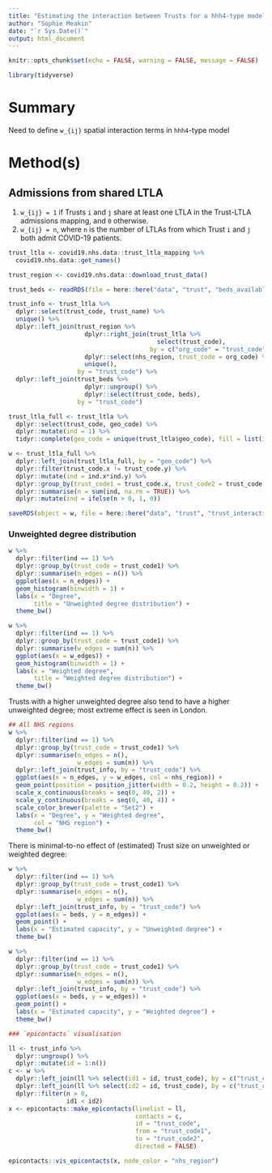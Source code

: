 ```yaml
---
title: "Estimating the interaction between Trusts for a hhh4-type model"
author: "Sophie Meakin"
date: "`r Sys.Date()`"
output: html_document
---
```


```r

knitr::opts_chunk$set(echo = FALSE, warning = FALSE, message = FALSE)

library(tidyverse)

```

# Summary

Need to define `w_{ij}` spatial interaction terms in `hhh4`-type model

# Method(s)

## Admissions from shared LTLA

(1) `w_{ij} = 1` if Trusts `i` and `j` share at least one LTLA in the Trust-LTLA admissions mapping, and `0` otherwise.
(2) `w_{ij} = n`, where `n` is the number of LTLAs from which Trust `i` and `j` both admit COVID-19 patients.

```r

trust_ltla <- covid19.nhs.data::trust_ltla_mapping %>%
  covid19.nhs.data::get_names()

trust_region <- covid19.nhs.data::download_trust_data()

trust_beds <- readRDS(file = here::here("data", "trust", "beds_available.rds"))

trust_info <- trust_ltla %>%
  dplyr::select(trust_code, trust_name) %>%
  unique() %>%
  dplyr::left_join(trust_region %>%
                     dplyr::right_join(trust_ltla %>%
                                         select(trust_code),
                                       by = c("org_code" = "trust_code")) %>%
                     dplyr::select(nhs_region, trust_code = org_code) %>%
                     unique(),
                   by = "trust_code") %>%
  dplyr::left_join(trust_beds %>%
                     dplyr::ungroup() %>%
                     dplyr::select(trust_code, beds),
                   by = "trust_code")

trust_ltla_full <- trust_ltla %>%
  dplyr::select(trust_code, geo_code) %>%
  dplyr::mutate(ind = 1) %>%
  tidyr::complete(geo_code = unique(trust_ltla$geo_code), fill = list(ind = NA))

w <- trust_ltla_full %>%
  dplyr::left_join(trust_ltla_full, by = "geo_code") %>%
  dplyr::filter(trust_code.x != trust_code.y) %>%
  dplyr::mutate(ind = ind.x*ind.y) %>%
  dplyr::group_by(trust_code1 = trust_code.x, trust_code2 = trust_code.y) %>%
  dplyr::summarise(n = sum(ind, na.rm = TRUE)) %>%
  dplyr::mutate(ind = ifelse(n > 0, 1, 0))

saveRDS(object = w, file = here::here("data", "trust", "trust_interaction.rds"))


```


### Unweighted degree distribution

```r

w %>%
  dplyr::filter(ind == 1) %>%
  dplyr::group_by(trust_code = trust_code1) %>%
  dplyr::summarise(n_edges = n()) %>%
  ggplot(aes(x = n_edges)) +
  geom_histogram(binwidth = 1) +
  labs(x = "Degree",
       title = "Unweighted degree distribution") +
  theme_bw()

w %>%
  dplyr::filter(ind == 1) %>%
  dplyr::group_by(trust_code = trust_code1) %>%
  dplyr::summarise(w_edges = sum(n)) %>%
  ggplot(aes(x = w_edges)) +
  geom_histogram(binwidth = 1) +
  labs(x = "Weighted degree",
       title = "Weighted degree distribution") +
  theme_bw()

```

Trusts with a higher unweighted degree also tend to have a higher unweighted degree; most extreme effect is seen in London.

```r

## All NHS regions
w %>%
  dplyr::filter(ind == 1) %>%
  dplyr::group_by(trust_code = trust_code1) %>%
  dplyr::summarise(n_edges = n(),
                   w_edges = sum(n)) %>%
  dplyr::left_join(trust_info, by = "trust_code") %>%
  ggplot(aes(x = n_edges, y = w_edges, col = nhs_region)) +
  geom_point(position = position_jitter(width = 0.2, height = 0.2)) +
  scale_x_continuous(breaks = seq(0, 40, 2)) +
  scale_y_continuous(breaks = seq(0, 40, 4)) +
  scale_color_brewer(palette = "Set2") +
  labs(x = "Degree", y = "Weighted degree",
       col = "NHS region") +
  theme_bw()

```

There is minimal-to-no effect of (estimated) Trust size on unweighted or weighted degree:

```r

w %>%
  dplyr::filter(ind == 1) %>%
  dplyr::group_by(trust_code = trust_code1) %>%
  dplyr::summarise(n_edges = n(),
                   w_edges = sum(n)) %>%
  dplyr::left_join(trust_info, by = "trust_code") %>%
  ggplot(aes(x = beds, y = n_edges)) +
  geom_point() +
  labs(x = "Estimated capacity", y = "Unweighted degree") +
  theme_bw()

w %>%
  dplyr::filter(ind == 1) %>%
  dplyr::group_by(trust_code = trust_code1) %>%
  dplyr::summarise(n_edges = n(),
                   w_edges = sum(n)) %>%
  dplyr::left_join(trust_info, by = "trust_code") %>%
  ggplot(aes(x = beds, y = w_edges)) +
  geom_point() +
  labs(x = "Estimated capacity", y = "Weighted degree") +
  theme_bw()

```





```r

### `epicontacts` visualisation

ll <- trust_info %>%
  dplyr::ungroup() %>%
  dplyr::mutate(id = 1:n())
c <- w %>% 
  dplyr::left_join(ll %>% select(id1 = id, trust_code), by = c("trust_code1" = "trust_code")) %>%
  dplyr::left_join(ll %>% select(id2 = id, trust_code), by = c("trust_code2" = "trust_code")) %>%
  dplyr::filter(n > 0,
                id1 < id2)
x <- epicontacts::make_epicontacts(linelist = ll,
                                   contacts = c,
                                   id = "trust_code",
                                   from = "trust_code1",
                                   to = "trust_code2",
                                   directed = FALSE)

epicontacts::vis_epicontacts(x, node_color = "nhs_region")

```